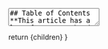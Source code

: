 
<TextArea>
## Table of Contents
**This article has a lot of content ahead. Below is a table of contents for your convenience:**
- [Introduction to Tkinter](#intro)
- [Basic GUI App](#basic-gui-app)
- [Combining Tkinter with OpenCV](#tkinter-and-opencv)
- [Combining Tkinter with MatPlotLib](#tkinter-and-matplotlib)
- [Using Tkinter with the Drones](#tkinter-with-drones)

<br/ >
<br/ >
# Introduction to Tkinter <a id="intro"></a>

Tkinter (pronounced "T-K-inter") is Python's built-in library for creating graphical user interfaces (GUIs). Unlike command-line programs that
only show text, Tkinter lets you create windows with buttons, text boxes, images, and other visual elements that users can click and interact
with. Think of it as the tool that helps you build desktop applications that look and feel like the programs you use every day.

Tkinter comes pre-installed with Python, so you don't need to download anything extra. It's perfect for creating simple desktop applications,
data visualization tools, or even control panels for hardware projects like drones. The name "Tkinter" stands for "Tk interface" - Tk is the
underlying graphics toolkit that Tkinter uses to create windows and widgets.

In this tutorial, we'll start with simple GUI applications and gradually work up to more complex projects that combine Tkinter with computer
vision and drone control. By the end, you'll be able to create professional-looking desktop applications with real functionality.

## Why Use Tkinter?

Tkinter offers several advantages for beginners:
- **Built-in**: No additional installations required
- **Cross-platform**: Works on Windows, Mac, and Linux
- **Simple syntax**: Easy to learn and understand
- **Flexible**: Can create everything from simple forms to complex applications
- **Great for prototyping**: Quick to test ideas and build working demos

<br />
# Basic GUI App <a id="basic-gui-app"></a>

Let's start with the simplest possible Tkinter application - a window with a couple of buttons that actually do something when clicked.

## Your First Window

<PythonScriptRenderer
    code={`import tkinter as tk

# Create the main window
root = tk.Tk()
root.title("My First GUI App")
root.geometry("300x200")  # Width x Height in pixels

# Start the GUI event loop
root.mainloop()`}
    tooltips={tooltipConfig}
    theme="dark"
    showLineNumbers={true}
    copyButton={true}
    className="mb-6"
/>

![image](/images/gui_app.png "Empty GUI window, sized 300x200")

This creates an empty window. The `mainloop()` function keeps the window open and responsive to user interactions. Without it, the window
would appear and immediately close.

## Adding Interactive Buttons

Now let's add some buttons that respond when clicked:

<PythonScriptRenderer
    code={`import tkinter as tk
from tkinter import messagebox

def button_click():
    """Function called when the button is clicked"""
    messagebox.showinfo("Button Clicked", "Hello! You clicked the button!")

def close_app():
    """Function to close the application"""
    root.quit()

# Create the main window
root = tk.Tk()
root.title("Button Example")
root.geometry("300x200")

# Create buttons
hello_button = tk.Button(root, text="Click Me!", command=button_click)
hello_button.pack(pady=20)  # pady adds vertical padding

close_button = tk.Button(root, text="Close App", command=close_app, bg="red", fg="white")
close_button.pack(pady=10)

# Start the GUI
root.mainloop()`}
    tooltips={tooltipConfig}
    theme="dark"
    showLineNumbers={true}
    copyButton={true}
    className="mb-6"
/>

![image](/images/gui_button_example.png "GUI window that has interactive buttons")<br />
![image](/images/gui_button_clicked.png "A separate GUI window that opens when the \"Click me!\" button is clicked")<br />

The key concepts here are:
- **Functions**: We define what happens when buttons are clicked
- **Commands**: The `command` parameter connects buttons to functions
- **Pack**: This arranges widgets in the window
- **Styling**: We can change colors with `bg` (background) and `fg` (foreground/text)

## Adding Text Input

Most applications need to get input from users. Let's create an app that takes text input and displays it:

<PythonScriptRenderer
    code={`import tkinter as tk
from tkinter import messagebox

def process_text():
    """Get text from the input field and display it"""
    user_text = text_entry.get()  # Get text from the entry widget
    
    if user_text.strip():  # Check if text isn't empty
        messagebox.showinfo("Your Input", f"You entered: {user_text}")
        text_entry.delete(0, tk.END)  # Clear the input field
    else:
        messagebox.showwarning("Empty Input", "Please enter some text!")

def clear_text():
    """Clear the input field"""
    text_entry.delete(0, tk.END)

# Create main window
root = tk.Tk()
root.title("Text Input Example")
root.geometry("400x250")

# Create and pack widgets
tk.Label(root, text="Enter your text below:", font=("Arial", 12)).pack(pady=10)

text_entry = tk.Entry(root, width=30, font=("Arial", 11))
text_entry.pack(pady=10)

# Frame to hold buttons side by side
button_frame = tk.Frame(root)
button_frame.pack(pady=20)

process_button = tk.Button(button_frame, text="Process Text", command=process_text, bg="green", fg="white")
process_button.pack(side=tk.LEFT, padx=10)

clear_button = tk.Button(button_frame, text="Clear", command=clear_text, bg="orange", fg="white")
clear_button.pack(side=tk.LEFT, padx=10)

# Focus on the text entry when the app starts
text_entry.focus()

root.mainloop()`}
    tooltips={tooltipConfig}
    theme="dark"
    showLineNumbers={true}
    copyButton={true}
    className="mb-6"
/>

![image](/images/gui_input_example.png "GUI window with interactive buttons and a text input")<br />
![image](/images/gui_input_display.png "GUI window that displays the text the user inputs")<br />

New concepts introduced:
- **Entry widget**: For single-line text input
- **Label widget**: For displaying text
- **Frames**: Containers to group and organize widgets
- **Font styling**: Making text larger and changing fonts
- **Focus**: Making a widget active when the app starts

<br />
# Combining Tkinter with OpenCV <a id="tkinter-and-opencv"></a>

OpenCV is a powerful computer vision library, and combining it with Tkinter creates applications that can process and display images with a
user-friendly interface. This is perfect for image analysis projects or computer vision demonstrations.

## File Selection and Image Display

Let's create an application that lets users select an image file and displays it in the GUI. There is also an option to add a grayscale filter
to the image:

<PythonScriptRenderer
    code={`import tkinter as tk
from tkinter import filedialog, messagebox
from PIL import Image, ImageTk

class ImageViewer:
    def __init__(self, root):
        self.root = root
        self.root.title("Image Viewer with OpenCV")
        self.root.geometry("800x600")
        
        self.current_image = None
        self.original_image = None
        
        self.setup_gui()
    
    def setup_gui(self):
        """Create the GUI elements"""
        # Control frame for buttons
        control_frame = tk.Frame(self.root)
        control_frame.pack(pady=10)
        
        tk.Button(control_frame, text="Select Image", command=self.select_image, 
                 bg="blue", fg="white", font=("Arial", 12)).pack(side=tk.LEFT, padx=5)
        
        tk.Button(control_frame, text="Convert to Grayscale", command=self.convert_grayscale,
                 bg="gray", fg="white", font=("Arial", 12)).pack(side=tk.LEFT, padx=5)
        
        tk.Button(control_frame, text="Reset to Original", command=self.reset_image,
                 bg="green", fg="white", font=("Arial", 12)).pack(side=tk.LEFT, padx=5)
        
        # Image display area
        self.image_label = tk.Label(self.root, text="No image selected", 
                                   bg="lightgray", width=60, height=20)
        self.image_label.pack(pady=20, expand=True, fill=tk.BOTH)
    
    def select_image(self):
        """Open file dialog to select an image"""
        file_path = filedialog.askopenfilename(
            title="Select an Image",
            filetypes=[("Image files", "*.jpg *.jpeg *.png *.bmp *.tiff"), ("All files", "*.*")]
        )
        
        if file_path:
            try:
                # Load image with OpenCV
                self.original_image = cv2.imread(file_path)
                self.current_image = self.original_image.copy()
                
                if self.original_image is not None:
                    self.display_image()
                else:
                    messagebox.showerror("Error", "Could not load the selected image!")
                    
            except Exception as e:
                messagebox.showerror("Error", f"Failed to load image: {str(e)}")
    
    def display_image(self):
        """Display the current image in the GUI"""
        if self.current_image is not None:
            # Resize image to fit in the display area
            display_image = self.resize_for_display(self.current_image)
            
            # Convert from BGR (OpenCV) to RGB (PIL/Tkinter)
            rgb_image = cv2.cvtColor(display_image, cv2.COLOR_BGR2RGB)
            
            # Convert to PIL Image and then to PhotoImage for Tkinter
            pil_image = Image.fromarray(rgb_image)
            photo = ImageTk.PhotoImage(pil_image)
            
            # Update the label
            self.image_label.configure(image=photo, text="")
            self.image_label.image = photo  # Keep a reference to prevent garbage collection
    
    def resize_for_display(self, image, max_width=600, max_height=400):
        """Resize image to fit in the display area while maintaining aspect ratio"""
        height, width = image.shape[:2]
        
        # Calculate scaling factor
        scale = min(max_width/width, max_height/height)
        
        if scale < 1:
            new_width = int(width * scale)
            new_height = int(height * scale)
            return cv2.resize(image, (new_width, new_height))
        
        return image
    
    def convert_grayscale(self):
        """Convert current image to grayscale"""
        if self.current_image is not None:
            gray = cv2.cvtColor(self.current_image, cv2.COLOR_BGR2GRAY)
            # Convert back to 3-channel for consistent display
            self.current_image = cv2.cvtColor(gray, cv2.COLOR_GRAY2BGR)
            self.display_image()
        else:
            messagebox.showwarning("No Image", "Please select an image first!")
    
    def reset_image(self):
        """Reset to the original image"""
        if self.original_image is not None:
            self.current_image = self.original_image.copy()
            self.display_image()
        else:
            messagebox.showwarning("No Image", "No original image to reset to!")

# Create and run the application
if __name__ == "__main__":
    root = tk.Tk()
    app = ImageViewer(root)
    root.mainloop()`}
    tooltips={tooltipConfig}
    theme="dark"
    showLineNumbers={true}
    copyButton={true}
    className="mb-6"
/>

This example demonstrates several important concepts:

- **Class-based GUI**: Using a class to organize our code makes it easier to manage state (like the current image) and creates reusable
components.

- **File dialogs**: The `filedialog.askopenfilename()` function creates a standard file selection window that users are familiar with.

- **Image format conversion**: OpenCV uses BGR color format, but Tkinter expects RGB, so we need to convert between them.

- **Dynamic resizing**: Images are automatically resized to fit in the display area while maintaining their aspect ratio.

## Advanced Image Processing Example

Let's extend our image viewer with more OpenCV features:

<PythonScriptRenderer
    code={`import tkinter as tk
from tkinter import filedialog, messagebox, ttk
from PIL import Image, ImageTk

class AdvancedImageProcessor:
    def __init__(self, root):
        self.root = root
        self.root.title("Advanced Image Processor")
        self.root.geometry("900x700")
        
        self.current_image = None
        self.original_image = None
        
        self.setup_gui()
    
    def setup_gui(self):
        """Create the GUI with multiple processing options"""
        # Main control frame
        control_frame = tk.Frame(self.root)
        control_frame.pack(pady=10)
        
        # File operations
        file_frame = tk.Frame(control_frame)
        file_frame.pack(pady=5)
        
        tk.Button(file_frame, text="Select Image", command=self.select_image,
                 bg="blue", fg="white").pack(side=tk.LEFT, padx=5)
        tk.Button(file_frame, text="Save Image", command=self.save_image,
                 bg="purple", fg="white").pack(side=tk.LEFT, padx=5)
        tk.Button(file_frame, text="Reset", command=self.reset_image,
                 bg="red", fg="white").pack(side=tk.LEFT, padx=5)
        
        # Processing options
        process_frame = tk.Frame(control_frame)
        process_frame.pack(pady=5)
        
        tk.Button(process_frame, text="Blur", command=self.apply_blur,
                 bg="orange").pack(side=tk.LEFT, padx=3)
        tk.Button(process_frame, text="Edge Detection", command=self.detect_edges,
                 bg="green", fg="white").pack(side=tk.LEFT, padx=3)
        tk.Button(process_frame, text="Brighten", command=self.brighten_image,
                 bg="yellow").pack(side=tk.LEFT, padx=3)
        tk.Button(process_frame, text="Find Contours", command=self.find_contours,
                 bg="cyan").pack(side=tk.LEFT, padx=3)
        
        # Image display
        self.image_label = tk.Label(self.root, text="Select an image to begin",
                                   bg="lightgray", width=80, height=25)
        self.image_label.pack(pady=20, expand=True, fill=tk.BOTH)
        
        # Status bar
        self.status_var = tk.StringVar()
        self.status_var.set("Ready")
        status_bar = tk.Label(self.root, textvariable=self.status_var, 
                            relief=tk.SUNKEN, anchor=tk.W)
        status_bar.pack(side=tk.BOTTOM, fill=tk.X)
    
    def select_image(self):
        """Select and load an image file"""
        file_path = filedialog.askopenfilename(
            title="Select an Image",
            filetypes=[("Image files", "*.jpg *.jpeg *.png *.bmp"), ("All files", "*.*")]
        )
        
        if file_path:
            try:
                self.original_image = cv2.imread(file_path)
                if self.original_image is not None:
                    self.current_image = self.original_image.copy()
                    self.display_image()
                    self.status_var.set(f"Loaded: {file_path.split('/')[-1]}")
                else:
                    messagebox.showerror("Error", "Could not load image!")
            except Exception as e:
                messagebox.showerror("Error", f"Failed to load image: {str(e)}")
    
    def save_image(self):
        """Save the current processed image"""
        if self.current_image is not None:
            file_path = filedialog.asksaveasfilename(
                title="Save Image",
                defaultextension=".png",
                filetypes=[("PNG files", "*.png"), ("JPEG files", "*.jpg"), ("All files", "*.*")]
            )
            
            if file_path:
                cv2.imwrite(file_path, self.current_image)
                self.status_var.set(f"Saved: {file_path.split('/')[-1]}")
        else:
            messagebox.showwarning("No Image", "No image to save!")
    
    def display_image(self):
        """Display the current image"""
        if self.current_image is not None:
            # Resize for display
            display_img = self.resize_for_display(self.current_image)
            
            # Handle both color and grayscale images
            if len(display_img.shape) == 3:
                rgb_image = cv2.cvtColor(display_img, cv2.COLOR_BGR2RGB)
            else:
                rgb_image = cv2.cvtColor(display_img, cv2.COLOR_GRAY2RGB)
            
            pil_image = Image.fromarray(rgb_image)
            photo = ImageTk.PhotoImage(pil_image)
            
            self.image_label.configure(image=photo, text="")
            self.image_label.image = photo
    
    def resize_for_display(self, image, max_width=700, max_height=500):
        """Resize image while maintaining aspect ratio"""
        if len(image.shape) == 3:
            height, width = image.shape[:2]
        else:
            height, width = image.shape
        
        scale = min(max_width/width, max_height/height)
        
        if scale < 1:
            new_width = int(width * scale)
            new_height = int(height * scale)
            return cv2.resize(image, (new_width, new_height))
        
        return image
    
    def apply_blur(self):
        """Apply Gaussian blur to the image"""
        if self.current_image is not None:
            self.current_image = cv2.GaussianBlur(self.current_image, (15, 15), 0)
            self.display_image()
            self.status_var.set("Applied blur effect")
        else:
            messagebox.showwarning("No Image", "Please select an image first!")
    
    def detect_edges(self):
        """Apply edge detection using Canny algorithm"""
        if self.current_image is not None:
            gray = cv2.cvtColor(self.current_image, cv2.COLOR_BGR2GRAY)
            edges = cv2.Canny(gray, 100, 200)
            self.current_image = edges  # Store as grayscale
            self.display_image()
            self.status_var.set("Applied edge detection")
        else:
            messagebox.showwarning("No Image", "Please select an image first!")
    
    def brighten_image(self):
        """Increase image brightness"""
        if self.current_image is not None:
            # Add 30 to all pixel values, but cap at 255
            self.current_image = cv2.add(self.current_image, np.ones(self.current_image.shape, dtype=np.uint8) * 30)
            self.display_image()
            self.status_var.set("Brightened image")
        else:
            messagebox.showwarning("No Image", "Please select an image first!")
    
    def find_contours(self):
        """Find and draw contours on the image"""
        if self.current_image is not None:
            # Convert to grayscale for contour detection
            gray = cv2.cvtColor(self.current_image, cv2.COLOR_BGR2GRAY)
            
            # Apply threshold to get binary image
            _, thresh = cv2.threshold(gray, 127, 255, cv2.THRESH_BINARY)
            
            # Find contours
            contours, _ = cv2.findContours(thresh, cv2.RETR_EXTERNAL, cv2.CHAIN_APPROX_SIMPLE)
            
            # Draw contours on a copy of the original
            contour_image = self.current_image.copy()
            cv2.drawContours(contour_image, contours, -1, (0, 255, 0), 2)
            
            self.current_image = contour_image
            self.display_image()
            self.status_var.set(f"Found {len(contours)} contours")
        else:
            messagebox.showwarning("No Image", "Please select an image first!")
    
    def reset_image(self):
        """Reset to original image"""
        if self.original_image is not None:
            self.current_image = self.original_image.copy()
            self.display_image()
            self.status_var.set("Reset to original image")
        else:
            messagebox.showwarning("No Image", "No original image to reset to!")

# Run the application
if __name__ == "__main__":
    root = tk.Tk()
    app = AdvancedImageProcessor(root)
    root.mainloop()`}
    tooltips={tooltipConfig}
    theme="dark"
    showLineNumbers={true}
    copyButton={true}
    className="mb-6"
/>

This advanced example introduces:
- **Multiple image processing techniques**: Blur, edge detection, brightness adjustment, and contour finding

- **Save functionality**: Users can save their processed images

- **Status bar**: Provides feedback about current operations

- **Better error handling**: More robust handling of different image types and edge cases

<br />
# Combining Tkinter with MatPlotLib <a id="tkinter-and-matplotlib"></a>

Matplotlib is Python's main plotting library, and embedding plots in Tkinter applications creates powerful data visualization tools. Instead of showing plots in separate windows, we can integrate them directly into our GUI.

## Basic Chart Integration

Let's start with a simple example that creates different types of charts:

<PythonScriptRenderer
    code={`import tkinter as tk
from tkinter import ttk, filedialog, messagebox
from matplotlib.backends.backend_tkagg import FigureCanvasTkAgg

class DataVisualizer:
    def __init__(self, root):
        self.root = root
        self.root.title("Data Visualization Tool")
        self.root.geometry("1000x700")
        
        self.data = None
        self.figure = None
        self.canvas = None
        
        self.setup_gui()
        self.create_sample_data()
    
    def setup_gui(self):
        """Create the main GUI layout"""
        # Control panel on the left
        control_frame = tk.Frame(self.root, width=200, bg="lightgray")
        control_frame.pack(side=tk.LEFT, fill=tk.Y, padx=10, pady=10)
        control_frame.pack_propagate(False)
        
        tk.Label(control_frame, text="Data Visualization", font=("Arial", 14, "bold"), 
                bg="lightgray").pack(pady=10)
        
        # Data source buttons
        tk.Button(control_frame, text="Load CSV File", command=self.load_csv_file,
                 bg="blue", fg="white", width=18).pack(pady=5)
        tk.Button(control_frame, text="Use Sample Data", command=self.create_sample_data,
                 bg="green", fg="white", width=18).pack(pady=5)
        
        tk.Label(control_frame, text="Chart Types:", font=("Arial", 12, "bold"),
                bg="lightgray").pack(pady=(20, 5))
        
        # Chart type buttons
        tk.Button(control_frame, text="Bar Chart", command=self.create_bar_chart,
                 width=18).pack(pady=2)
        tk.Button(control_frame, text="Line Chart", command=self.create_line_chart,
                 width=18).pack(pady=2)
        tk.Button(control_frame, text="Pie Chart", command=self.create_pie_chart,
                 width=18).pack(pady=2)
        tk.Button(control_frame, text="Scatter Plot", command=self.create_scatter_plot,
                 width=18).pack(pady=2)
        tk.Button(control_frame, text="Histogram", command=self.create_histogram,
                 width=18).pack(pady=2)
        
        # Chart area on the right
        self.chart_frame = tk.Frame(self.root)
        self.chart_frame.pack(side=tk.RIGHT, fill=tk.BOTH, expand=True, padx=10, pady=10)
        
        # Initialize with empty chart area
        self.init_chart_area()
    
    def init_chart_area(self):
        """Initialize the matplotlib figure and canvas"""
        self.figure, self.ax = plt.subplots(figsize=(8, 6))
        self.canvas = FigureCanvasTkAgg(self.figure, self.chart_frame)
        self.canvas.get_tk_widget().pack(fill=tk.BOTH, expand=True)
        
        # Initial empty plot
        self.ax.text(0.5, 0.5, 'Select a chart type to begin', 
                    horizontalalignment='center', verticalalignment='center',
                    transform=self.ax.transAxes, fontsize=16)
        self.ax.set_xticks([])
        self.ax.set_yticks([])
        self.canvas.draw()
    
    def create_sample_data(self):
        """Create sample data for demonstration"""
        self.data = {
            'categories': ['Category A', 'Category B', 'Category C', 'Category D', 'Category E'],
            'values': [23, 45, 56, 78, 32],
            'x_data': np.linspace(0, 10, 50),
            'y_data': np.sin(np.linspace(0, 10, 50)) * 50 + np.random.normal(0, 5, 50),
            'random_data': np.random.normal(100, 15, 1000)
        }
        messagebox.showinfo("Data Loaded", "Sample data has been created successfully!")
    
    def load_csv_file(self):
        """Load data from a CSV file"""
        file_path = filedialog.askopenfilename(
            title="Select CSV File",
            filetypes=[("CSV files", "*.csv"), ("All files", "*.*")]
        )
        
        if file_path:
            try:
                with open(file_path, 'r') as file:
                    csv_reader = csv.reader(file)
                    rows = list(csv_reader)
                    
                    if len(rows) < 2:
                        messagebox.showerror("Error", "CSV file must have at least 2 rows (header + data)")
                        return
                    
                    headers = rows[0]
                    data_rows = rows[1:]
                    
                    # Try to convert numeric columns
                    self.data = {}
                    for i, header in enumerate(headers):
                        column_data = [row[i] for row in data_rows if i < len(row)]
                        
                        # Try to convert to numbers
                        try:
                            numeric_data = [float(val) for val in column_data if val.strip()]
                            self.data[header] = numeric_data
                        except ValueError:
                            # Keep as text if conversion fails
                            self.data[header] = column_data
                    
                    messagebox.showinfo("Success", f"Loaded data from {file_path.split('/')[-1]}")
                    
            except Exception as e:
                messagebox.showerror("Error", f"Failed to load CSV: {str(e)}")
    
    def clear_plot(self):
        """Clear the current plot"""
        self.ax.clear()
    
    def create_bar_chart(self):
        """Create a bar chart from the data"""
        if not self.data:
            messagebox.showwarning("No Data", "Please load data first!")
            return
        
        self.clear_plot()
        
        if 'categories' in self.data and 'values' in self.data:
            bars = self.ax.bar(self.data['categories'], self.data['values'], 
                              color=['#FF6B6B', '#4ECDC4', '#45B7D1', '#96CEB4', '#FFEAA7'])
            self.ax.set_title('Bar Chart', fontsize=16, fontweight='bold')
            self.ax.set_ylabel('Values')
            
            # Add value labels on bars
            for bar in bars:
                height = bar.get_height()
                self.ax.text(bar.get_x() + bar.get_width()/2., height,
                           f'{height}', ha='center', va='bottom')
        else:
            # Use first two numeric columns found
            numeric_cols = [(k, v) for k, v in self.data.items() if isinstance(v[0], (int, float))]
            if len(numeric_cols) >= 1:
                values = numeric_cols[0][1][:10]  # Limit to 10 items
                labels = [f'Item {i+1}' for i in range(len(values))]
                self.ax.bar(labels, values, color='skyblue')
                self.ax.set_title(f'Bar Chart - {numeric_cols[0][0]}', fontsize=16, fontweight='bold')
            else:
                self.ax.text(0.5, 0.5, 'No suitable data for bar chart', 
                           ha='center', va='center', transform=self.ax.transAxes)
        
        plt.setp(self.ax.get_xticklabels(), rotation=45, ha='right')
        self.figure.tight_layout()
        self.canvas.draw()
    
    def create_line_chart(self):
        """Create a line chart"""
        if not self.data:
            messagebox.showwarning("No Data", "Please load data first!")
            return
        
        self.clear_plot()
        
        if 'x_data' in self.data and 'y_data' in self.data:
            self.ax.plot(self.data['x_data'], self.data['y_data'], 
                        marker='o', linestyle='-', color='#FF6B6B', linewidth=2, markersize=4)
            self.ax.set_title('Line Chart - Sample Data', fontsize=16, fontweight='bold')
            self.ax.set_xlabel('X Values')
            self.ax.set_ylabel('Y Values')
            self.ax.grid(True, alpha=0.3)
        else:
            # Use first numeric column
            numeric_cols = [(k, v) for k, v in self.data.items() if isinstance(v[0], (int, float))]
            if numeric_cols:
                values = numeric_cols[0][1][:50]  # Limit to 50 points
                x_vals = list(range(len(values)))
                self.ax.plot(x_vals, values, marker='o', linestyle='-', linewidth=2)
                self.ax.set_title(f'Line Chart - {numeric_cols[0][0]}', fontsize=16, fontweight='bold')
                self.ax.grid(True, alpha=0.3)
        
        self.figure.tight_layout()
        self.canvas.draw()
    
    def create_pie_chart(self):
        """Create a pie chart"""
        if not self.data:
            messagebox.showwarning("No Data", "Please load data first!")
            return
        
        self.clear_plot()
        
        if 'categories' in self.data and 'values' in self.data:
            colors = ['#FF6B6B', '#4ECDC4', '#45B7D1', '#96CEB4', '#FFEAA7']
            wedges, texts, autotexts = self.ax.pie(self.data['values'], labels=self.data['categories'], 
                                                  autopct='%1.1f%%', colors=colors, startangle=90)
            self.ax.set_title('Pie Chart', fontsize=16, fontweight='bold')
        else:
            # Use first numeric column
            numeric_cols = [(k, v) for k, v in self.data.items() if isinstance(v[0], (int, float))]
            if numeric_cols:
                values = numeric_cols[0][1][:8]  # Limit to 8 slices
                labels = [f'Item {i+1}' for i in range(len(values))]
                self.ax.pie(values, labels=labels, autopct='%1.1f%%', startangle=90)
                self.ax.set_title(f'Pie Chart - {numeric_cols[0][0]}', fontsize=16, fontweight='bold')
        
        self.figure.tight_layout()
        self.canvas.draw()
    
    def create_scatter_plot(self):
        """Create a scatter plot"""
        if not self.data:
            messagebox.showwarning("No Data", "Please load data first!")
            return
        
        self.clear_plot()
        
        if 'x_data' in self.data and 'y_data' in self.data:
            self.ax.scatter(self.data['x_data'], self.data['y_data'], 
                           c='#FF6B6B', alpha=0.6, s=50)
            self.ax.set_title('Scatter Plot', fontsize=16, fontweight='bold')
            self.ax.set_xlabel('X Values')
            self.ax.set_ylabel('Y Values')
            self.ax.grid(True, alpha=0.3)
        else:
            # Use first two numeric columns
            numeric_cols = [(k, v) for k, v in self.data.items() if isinstance(v[0], (int, float))]
            if len(numeric_cols) >= 2:
                x_vals = numeric_cols[0][1][:100]
                y_vals = numeric_cols[1][1][:100]
                self.ax.scatter(x_vals, y_vals, alpha=0.6, s=50)
                self.ax.set_title(f'Scatter: {numeric_cols[0][0]} vs {numeric_cols[1][0]}', 
                                fontsize=16, fontweight='bold')
                self.ax.set_xlabel(numeric_cols[0][0])
                self.ax.set_ylabel(numeric_cols[1][0])
                self.ax.grid(True, alpha=0.3)
            else:
                self.ax.text(0.5, 0.5, 'Need at least 2 numeric columns', 
                           ha='center', va='center', transform=self.ax.transAxes)
        
        self.figure.tight_layout()
        self.canvas.draw()
    
    def create_histogram(self):
        """Create a histogram"""
        if not self.data:
            messagebox.showwarning("No Data", "Please load data first!")
            return
        
        self.clear_plot()
        
        if 'random_data' in self.data:
            self.ax.hist(self.data['random_data'], bins=30, color='#4ECDC4', alpha=0.7, edgecolor='black')
            self.ax.set_title('Histogram - Random Data Distribution', fontsize=16, fontweight='bold')
            self.ax.set_xlabel('Value')
            self.ax.set_ylabel('Frequency')
            self.ax.grid(True, alpha=0.3)
        else:
            # Use first numeric column
            numeric_cols = [(k, v) for k, v in self.data.items() if isinstance(v[0], (int, float))]
            if numeric_cols:
                values = numeric_cols[0][1]
                self.ax.hist(values, bins=min(20, len(values)//5), alpha=0.7, edgecolor='black')
                self.ax.set_title(f'Histogram - {numeric_cols[0][0]}', fontsize=16, fontweight='bold')
                self.ax.set_xlabel(numeric_cols[0][0])
                self.ax.set_ylabel('Frequency')
                self.ax.grid(True, alpha=0.3)
        
        self.figure.tight_layout()
        self.canvas.draw()

# Run the application
if __name__ == "__main__":
    root = tk.Tk()
    app = DataVisualizer(root)
    root.mainloop()`}
    tooltips={tooltipConfig}
    theme="dark"
    showLineNumbers={true}
    copyButton={true}
    className="mb-6"
/>

This comprehensive data visualization tool demonstrates:

- **Canvas Integration**: The `FigureCanvasTkAgg` class embeds MatPlotLib plots directly in Tkinter windows, creating seamless integration
between data visualization and GUI controls.

- **Dynamic Chart Creation**: Users can switch between different chart types with the same data, showing how the same information can be
presented in multiple ways.

- **File I/O Integration**: The CSV loading functionality shows how to combine file dialogs with data processing, a common pattern in data
analysis applications.

- **Flexible Data Handling**: The application can work with both predefined sample data and user-loaded CSV files, automatically detecting
numeric columns and adapting chart creation accordingly.

## Interactive Data Analysis Tool

Let's create a more advanced example that allows real-time data manipulation:

<PythonScriptRenderer
    code={`import tkinter as tk
from tkinter import ttk, filedialog, messagebox
from matplotlib.backends.backend_tkagg import FigureCanvasTkAgg

class InteractiveAnalyzer:
    def __init__(self, root):
        self.root = root
        self.root.title("Interactive Data Analyzer")
        self.root.geometry("1200x800")
        
        self.setup_gui()
        self.generate_sample_data()
    
    def setup_gui(self):
        """Create the interactive GUI"""
        # Left panel for controls
        left_panel = tk.Frame(self.root, width=300, bg="lightblue")
        left_panel.pack(side=tk.LEFT, fill=tk.Y, padx=5, pady=5)
        left_panel.pack_propagate(False)
        
        tk.Label(left_panel, text="Interactive Data Analyzer", 
                font=("Arial", 14, "bold"), bg="lightblue").pack(pady=10)
        
        # Data generation controls
        tk.Label(left_panel, text="Data Generation:", font=("Arial", 12, "bold"),
                bg="lightblue").pack(pady=(10, 5))
        
        # Number of points slider
        tk.Label(left_panel, text="Number of Points:", bg="lightblue").pack()
        self.points_var = tk.IntVar(value=100)
        self.points_scale = tk.Scale(left_panel, from_=50, to=500, orient=tk.HORIZONTAL,
                                   variable=self.points_var, command=self.update_data)
        self.points_scale.pack(pady=5)
        
        # Noise level slider
        tk.Label(left_panel, text="Noise Level:", bg="lightblue").pack()
        self.noise_var = tk.DoubleVar(value=0.5)
        self.noise_scale = tk.Scale(left_panel, from_=0.1, to=2.0, resolution=0.1,
                                  orient=tk.HORIZONTAL, variable=self.noise_var,
                                  command=self.update_data)
        self.noise_scale.pack(pady=5)
        
        # Function type selection
        tk.Label(left_panel, text="Function Type:", bg="lightblue").pack(pady=(10, 5))
        self.function_var = tk.StringVar(value="sine")
        functions = [("Sine Wave", "sine"), ("Cosine Wave", "cosine"), 
                    ("Linear", "linear"), ("Quadratic", "quadratic")]
        
        for text, value in functions:
            tk.Radiobutton(left_panel, text=text, variable=self.function_var,
                          value=value, bg="lightblue", command=self.update_data).pack(anchor=tk.W)
        
        # Analysis controls
        tk.Label(left_panel, text="Analysis Tools:", font=("Arial", 12, "bold"),
                bg="lightblue").pack(pady=(20, 5))
        
        tk.Button(left_panel, text="Show Statistics", command=self.show_statistics,
                 bg="green", fg="white", width=20).pack(pady=3)
        tk.Button(left_panel, text="Fit Trend Line", command=self.fit_trend_line,
                 bg="orange", fg="white", width=20).pack(pady=3)
        tk.Button(left_panel, text="Show Moving Average", command=self.show_moving_average,
                 bg="purple", fg="white", width=20).pack(pady=3)
        tk.Button(left_panel, text="Reset View", command=self.reset_view,
                 bg="red", fg="white", width=20).pack(pady=3)
        
        # Statistics display
        self.stats_frame = tk.Frame(left_panel, bg="white", relief=tk.SUNKEN, bd=1)
        self.stats_frame.pack(fill=tk.X, padx=5, pady=10)
        
        self.stats_text = tk.Text(self.stats_frame, height=8, width=30, font=("Courier", 9))
        self.stats_text.pack(padx=5, pady=5)
        
        # Right panel for plot
        self.plot_frame = tk.Frame(self.root)
        self.plot_frame.pack(side=tk.RIGHT, fill=tk.BOTH, expand=True, padx=5, pady=5)
        
        # Create matplotlib figure
        self.figure, self.ax = plt.subplots(figsize=(10, 8))
        self.canvas = FigureCanvasTkAgg(self.figure, self.plot_frame)
        self.canvas.get_tk_widget().pack(fill=tk.BOTH, expand=True)
        
        # Add toolbar for zoom/pan
        from matplotlib.backends.backend_tkagg import NavigationToolbar2Tk
        self.toolbar = NavigationToolbar2Tk(self.canvas, self.plot_frame)
        self.toolbar.update()
    
    def generate_sample_data(self):
        """Generate sample data based on current settings"""
        n_points = self.points_var.get()
        noise_level = self.noise_var.get()
        func_type = self.function_var.get()
        
        self.x_data = np.linspace(0, 4*np.pi, n_points)
        
        if func_type == "sine":
            self.y_data = np.sin(self.x_data) + np.random.normal(0, noise_level, n_points)
        elif func_type == "cosine":
            self.y_data = np.cos(self.x_data) + np.random.normal(0, noise_level, n_points)
        elif func_type == "linear":
            self.y_data = 0.5 * self.x_data + np.random.normal(0, noise_level, n_points)
        elif func_type == "quadratic":
            self.y_data = 0.1 * self.x_data**2 + np.random.normal(0, noise_level, n_points)
        
        self.plot_basic_data()
    
    def update_data(self, event=None):
        """Update data when sliders change"""
        self.generate_sample_data()
    
    def plot_basic_data(self):
        """Plot the basic data points"""
        self.ax.clear()
        self.ax.scatter(self.x_data, self.y_data, alpha=0.6, c='blue', s=20)
        self.ax.set_title(f'{self.function_var.get().title()} Function with Noise', 
                         fontsize=14, fontweight='bold')
        self.ax.set_xlabel('X Values')
        self.ax.set_ylabel('Y Values')
        self.ax.grid(True, alpha=0.3)
        self.canvas.draw()
    
    def show_statistics(self):
        """Calculate and display statistics"""
        mean_x = np.mean(self.x_data)
        mean_y = np.mean(self.y_data)
        std_x = np.std(self.x_data)
        std_y = np.std(self.y_data)
        correlation = np.corrcoef(self.x_data, self.y_data)[0, 1]
        
        stats_text = f"""Data Statistics:
        
Points: {len(self.x_data)}
        
X Statistics:
Mean: {mean_x:.3f}
Std Dev: {std_x:.3f}
Min: {np.min(self.x_data):.3f}
Max: {np.max(self.x_data):.3f}

Y Statistics:
Mean: {mean_y:.3f}
Std Dev: {std_y:.3f}
Min: {np.min(self.y_data):.3f}
Max: {np.max(self.y_data):.3f}

Correlation: {correlation:.3f}
"""
        
        self.stats_text.delete(1.0, tk.END)
        self.stats_text.insert(1.0, stats_text)
    
    def fit_trend_line(self):
        """Fit and display a trend line"""
        # Fit a polynomial (degree 1 for linear trend)
        coefficients = np.polyfit(self.x_data, self.y_data, 1)
        trend_line = np.polyval(coefficients, self.x_data)
        
        self.plot_basic_data()
        self.ax.plot(self.x_data, trend_line, 'r-', linewidth=2, label=f'Trend: y = {coefficients[0]:.3f}x + {coefficients[1]:.3f}')
        self.ax.legend()
        self.canvas.draw()
    
    def show_moving_average(self):
        """Calculate and display moving average"""
        window_size = max(5, len(self.x_data) // 20)  # Adaptive window size
        
        # Calculate moving average
        moving_avg = np.convolve(self.y_data, np.ones(window_size)/window_size, mode='valid')
        moving_avg_x = self.x_data[window_size-1:]
        
        self.plot_basic_data()
        self.ax.plot(moving_avg_x, moving_avg, 'g-', linewidth=2, 
                    label=f'Moving Average (window={window_size})')
        self.ax.legend()
        self.canvas.draw()
    
    def reset_view(self):
        """Reset to basic data view"""
        self.plot_basic_data()

# Run the application
if __name__ == "__main__":
    root = tk.Tk()
    app = InteractiveAnalyzer(root)
    root.mainloop()`}
    tooltips={tooltipConfig}
    theme="dark"
    showLineNumbers={true}
    copyButton={true}
    className="mb-6"
/>

This interactive analyzer demonstrates:

- **Real-time Updates**: Sliders and radio buttons update the plot immediately as users interact with them, showing the power of combining
GUI controls with data visualization.

- **Statistical Analysis**: The application calculates and displays relevant statistics, teaching users about data analysis concepts like
correlation and standard deviation.

- **Multiple Analysis Tools**: Users can apply different analysis techniques (trend lines, moving averages) to the same data, helping them
understand how different approaches reveal different aspects of data patterns.

<br />
# Using Tkinter with the Drones <a id="tkinter-with-drones"></a>

Combining Tkinter with drone control creates powerful applications for aerial robotics. We can build control panels that provide both manual drone control and real-time camera feedback, making drone operation more intuitive and safer.

## Basic Drone Control Panel

Let's start with a simple control panel that provides basic drone movements and camera display:

<PythonScriptRenderer
    code={`import tkinter as tk
from tkinter import messagebox
from PIL import Image, ImageTk

# Note: You'll need to install droneblocks for this to work
# pip install droneblocks

try:
    from droneblocks.DroneBlocksTello import DroneBlocksTello
    DRONE_AVAILABLE = True
except ImportError:
    DRONE_AVAILABLE = False
    print("DroneBlocks not available - running in simulation mode")

class DroneControlPanel:
    def __init__(self, root):
        self.root = root
        self.root.title("Drone Control Panel")
        self.root.geometry("1000x700")
        self.root.protocol("WM_DELETE_WINDOW", self.on_closing)
        
        self.drone = None
        self.camera_running = False
        self.camera_thread = None
        self.current_frame = None
        
        self.setup_gui()
        
        if DRONE_AVAILABLE:
            self.connect_drone()
    
    def setup_gui(self):
        """Create the drone control interface"""
        # Main container
        main_frame = tk.Frame(self.root)
        main_frame.pack(fill=tk.BOTH, expand=True, padx=10, pady=10)
        
        # Left panel for controls
        control_frame = tk.Frame(main_frame, width=300, bg="lightgray")
        control_frame.pack(side=tk.LEFT, fill=tk.Y, padx=(0, 10))
        control_frame.pack_propagate(False)
        
        # Connection status
        self.status_var = tk.StringVar()
        self.status_var.set("Disconnected" if not DRONE_AVAILABLE else "Connecting...")
        status_label = tk.Label(control_frame, textvariable=self.status_var, 
                               font=("Arial", 12, "bold"), bg="lightgray")
        status_label.pack(pady=10)
        
        # Battery display
        self.battery_var = tk.StringVar()
        self.battery_var.set("Battery: --")
        battery_label = tk.Label(control_frame, textvariable=self.battery_var,
                                font=("Arial", 11), bg="lightgray")
        battery_label.pack(pady=5)
        
        # Flight controls
        tk.Label(control_frame, text="Flight Controls", font=("Arial", 14, "bold"),
                bg="lightgray").pack(pady=(20, 10))
        
        # Takeoff/Land buttons
        flight_frame = tk.Frame(control_frame, bg="lightgray")
        flight_frame.pack(pady=10)
        
        self.takeoff_btn = tk.Button(flight_frame, text="TAKEOFF", command=self.takeoff,
                                    bg="green", fg="white", font=("Arial", 12, "bold"),
                                    width=10, height=2)
        self.takeoff_btn.pack(side=tk.LEFT, padx=5)
        
        self.land_btn = tk.Button(flight_frame, text="LAND", command=self.land,
                                 bg="red", fg="white", font=("Arial", 12, "bold"),
                                 width=10, height=2)
        self.land_btn.pack(side=tk.LEFT, padx=5)
        
        # Movement controls
        tk.Label(control_frame, text="Movement Controls", font=("Arial", 12, "bold"),
                bg="lightgray").pack(pady=(20, 10))
        
        # Create movement button grid
        move_frame = tk.Frame(control_frame, bg="lightgray")
        move_frame.pack(pady=10)
        
        # Forward/Back/Left/Right buttons in cross pattern
        tk.Button(move_frame, text="↑\nFORWARD", command=lambda: self.move_drone("forward"),
                 width=8, height=2).grid(row=0, column=1, padx=2, pady=2)
        
        tk.Button(move_frame, text="←\nLEFT", command=lambda: self.move_drone("left"),
                 width=8, height=2).grid(row=1, column=0, padx=2, pady=2)
        
        tk.Button(move_frame, text="→\nRIGHT", command=lambda: self.move_drone("right"),
                 width=8, height=2).grid(row=1, column=2, padx=2, pady=2)
        
        tk.Button(move_frame, text="↓\nBACK", command=lambda: self.move_drone("back"),
                 width=8, height=2).grid(row=2, column=1, padx=2, pady=2)
        
        # Up/Down controls
        vertical_frame = tk.Frame(control_frame, bg="lightgray")
        vertical_frame.pack(pady=10)
        
        tk.Button(vertical_frame, text="↑ UP", command=lambda: self.move_drone("up"),
                 bg="lightblue", width=8, height=2).pack(side=tk.LEFT, padx=5)
        tk.Button(vertical_frame, text="↓ DOWN", command=lambda: self.move_drone("down"),
                 bg="lightcoral", width=8, height=2).pack(side=tk.LEFT, padx=5)
        
        # Rotation controls
        rotation_frame = tk.Frame(control_frame, bg="lightgray")
        rotation_frame.pack(pady=10)
        
        tk.Button(rotation_frame, text="↺ CCW", command=lambda: self.move_drone("ccw"),
                 bg="yellow", width=8, height=2).pack(side=tk.LEFT, padx=5)
        tk.Button(rotation_frame, text="↻ CW", command=lambda: self.move_drone("cw"),
                 bg="orange", width=8, height=2).pack(side=tk.LEFT, padx=5)
        
        # Camera controls
        tk.Label(control_frame, text="Camera Controls", font=("Arial", 12, "bold"),
                bg="lightgray").pack(pady=(20, 10))
        
        self.camera_btn = tk.Button(control_frame, text="Start Camera", 
                                   command=self.toggle_camera, bg="blue", fg="white",
                                   width=20, height=2)
        self.camera_btn.pack(pady=10)
        
        # Emergency stop
        tk.Button(control_frame, text="EMERGENCY STOP", command=self.emergency_stop,
                 bg="darkred", fg="white", font=("Arial", 12, "bold"),
                 width=20, height=2).pack(pady=20)
        
        # Right panel for camera feed
        self.camera_frame = tk.Frame(main_frame, bg="black")
        self.camera_frame.pack(side=tk.RIGHT, fill=tk.BOTH, expand=True)
        
        self.camera_label = tk.Label(self.camera_frame, text="Camera Feed\n(Start camera to view)",
                                    bg="black", fg="white", font=("Arial", 16))
        self.camera_label.pack(expand=True)
    
    def connect_drone(self):
        """Connect to the drone"""
        if not DRONE_AVAILABLE:
            self.status_var.set("Drone library not available")
            return
        
        try:
            self.drone = DroneBlocksTello()
            self.drone.connect(True)
            
            # Get battery level
            battery = self.drone.get_battery()
            self.battery_var.set(f"Battery: {battery}%")
            self.status_var.set("Connected")
            
            # Update battery every 30 seconds
            self.root.after(30000, self.update_battery)
            
        except Exception as e:
            self.status_var.set("Connection Failed")
            messagebox.showerror("Connection Error", f"Failed to connect to drone: {str(e)}")
    
    def update_battery(self):
        """Update battery level periodically"""
        if self.drone and DRONE_AVAILABLE:
            try:
                battery = self.drone.get_battery()
                self.battery_var.set(f"Battery: {battery}%")
                
                # Schedule next update
                self.root.after(30000, self.update_battery)
            except:
                self.battery_var.set("Battery: Error")
    
    def takeoff(self):
        """Make the drone take off"""
        if self.drone and DRONE_AVAILABLE:
            try:
                self.drone.takeoff()
                messagebox.showinfo("Takeoff", "Drone taking off!")
            except Exception as e:
                messagebox.showerror("Takeoff Error", f"Failed to takeoff: {str(e)}")
        else:
            messagebox.showinfo("Simulation", "Takeoff command sent (simulation mode)")
    
    def land(self):
        """Make the drone land"""
        if self.drone and DRONE_AVAILABLE:
            try:
                self.drone.land()
                messagebox.showinfo("Landing", "Drone landing!")
            except Exception as e:
                messagebox.showerror("Landing Error", f"Failed to land: {str(e)}")
        else:
            messagebox.showinfo("Simulation", "Land command sent (simulation mode)")
    
    def move_drone(self, direction):
        """Move the drone in the specified direction"""
        if self.drone and DRONE_AVAILABLE:
            try:
                distance = 30  # Move 30cm each time
                
                if direction == "forward":
                    self.drone.move_forward(distance)
                elif direction == "back":
                    self.drone.move_back(distance)
                elif direction == "left":
                    self.drone.move_left(distance)
                elif direction == "right":
                    self.drone.move_right(distance)
                elif direction == "up":
                    self.drone.move_up(distance)
                elif direction == "down":
                    self.drone.move_down(distance)
                elif direction == "cw":
                    self.drone.rotate_clockwise(45)  # 45 degree rotation
                elif direction == "ccw":
                    self.drone.rotate_counter_clockwise(45)
                    
            except Exception as e:
                messagebox.showerror("Movement Error", f"Failed to move {direction}: {str(e)}")
        else:
            print(f"Simulation: Moving {direction}")
    
    def toggle_camera(self):
        """Start or stop the camera feed"""
        if not self.camera_running:
            self.start_camera()
        else:
            self.stop_camera()
    
    def start_camera(self):
        """Start the camera feed"""
        if self.drone and DRONE_AVAILABLE:
            try:
                self.drone.streamon()
                self.camera_running = True
                self.camera_btn.config(text="Stop Camera", bg="red")
                
                # Start camera thread
                self.camera_thread = threading.Thread(target=self.camera_loop, daemon=True)
                self.camera_thread.start()
                
            except Exception as e:
                messagebox.showerror("Camera Error", f"Failed to start camera: {str(e)}")
        else:
            # Simulation mode - show placeholder
            self.camera_running = True
            self.camera_btn.config(text="Stop Camera", bg="red")
            self.camera_label.config(text="Camera Active\n(Simulation Mode)")
    
    def camera_loop(self):
        """Main camera loop running in separate thread"""
        while self.camera_running and self.drone and DRONE_AVAILABLE:
            try:
                # Get frame from drone
                frame = self.drone.get_frame_read().frame
                
                if frame is not None:
                    # Resize frame for display
                    frame = cv2.resize(frame, (640, 480))
                    
                    # Convert BGR to RGB
                    frame_rgb = cv2.cvtColor(frame, cv2.COLOR_BGR2RGB)
                    
                    # Convert to PIL Image
                    pil_image = Image.fromarray(frame_rgb)
                    photo = ImageTk.PhotoImage(pil_image)
                    
                    # Update GUI in main thread
                    self.root.after(0, self.update_camera_display, photo)
                    
                time.sleep(0.03)  # ~30 FPS
                
            except Exception as e:
                print(f"Camera error: {e}")
                break
    
    def update_camera_display(self, photo):
        """Update the camera display (called from main thread)"""
        if self.camera_running:
            self.camera_label.config(image=photo, text="")
            self.camera_label.image = photo  # Keep reference
    
    def stop_camera(self):
        """Stop the camera feed"""
        self.camera_running = False
        self.camera_btn.config(text="Start Camera", bg="blue")
        
        if self.drone and DRONE_AVAILABLE:
            try:
                self.drone.streamoff()
            except:
                pass
        
        # Reset camera display
        self.camera_label.config(image="", text="Camera Feed\n(Start camera to view)")
        self.camera_label.image = None
    
    def emergency_stop(self):
        """Emergency stop - land immediately"""
        if self.drone and DRONE_AVAILABLE:
            try:
                self.drone.emergency()
                messagebox.showwarning("Emergency Stop", "Emergency stop activated!")
            except Exception as e:
                messagebox.showerror("Emergency Error", f"Emergency stop failed: {str(e)}")
        else:
            messagebox.showwarning("Simulation", "Emergency stop activated (simulation mode)")
    
    def on_closing(self):
        """Handle window closing"""
        if self.camera_running:
            self.stop_camera()
        
        if self.drone and DRONE_AVAILABLE:
            try:
                self.drone.land()  # Safety landing
                time.sleep(1)
            except:
                pass
        
        self.root.destroy()

# Run the application
if __name__ == "__main__":
    root = tk.Tk()
    app = DroneControlPanel(root)
    root.mainloop()`}
    tooltips={tooltipConfig}
    theme="dark"
    showLineNumbers={true}
    copyButton={true}
    className="mb-6"
/>

This drone control panel provides:

- **Safety Features**: Emergency stop button and automatic landing when the application closes, ensuring safe drone operation.

- **Real-time Camera**: Live video feed from the drone's camera, displayed directly in the GUI using threading to prevent interface freezing.

- **Intuitive Controls**: Button layout that matches natural movement directions, making it easy for users to control the drone.

- **Status Monitoring**: Battery level and connection status display, helping users monitor drone health.

## Advanced Drone Control with Computer Vision

Let's create a more advanced application that combines drone control with computer vision analysis:

<PythonScriptRenderer
    code={`import tkinter as tk
from tkinter import messagebox, filedialog, ttk
from PIL import Image, ImageTk

# Drone library (install with pip install droneblocks)
try:
    from droneblocks.DroneBlocksTello import DroneBlocksTello
    DRONE_AVAILABLE = True
except ImportError:
    DRONE_AVAILABLE = False

class AdvancedDroneInterface:
    def __init__(self, root):
        self.root = root
        self.root.title("Advanced Drone Control with Computer Vision")
        self.root.geometry("1400x900")
        self.root.protocol("WM_DELETE_WINDOW", self.on_closing)
        
        self.drone = None
        self.camera_running = False
        self.camera_thread = None
        self.current_frame = None
        self.processed_frame = None
        
        # Computer vision settings
        self.cv_enabled = tk.BooleanVar()
        self.cv_mode = tk.StringVar(value="original")
        self.color_detection_enabled = tk.BooleanVar()
        
        # Color detection parameters (HSV values)
        self.hue_min = tk.IntVar(value=100)
        self.hue_max = tk.IntVar(value=130)
        self.sat_min = tk.IntVar(value=50)
        self.sat_max = tk.IntVar(value=255)
        self.val_min = tk.IntVar(value=50)
        self.val_max = tk.IntVar(value=255)
        
        self.setup_gui()
        
        if DRONE_AVAILABLE:
            self.connect_drone()
    
    def setup_gui(self):
        """Create the advanced interface"""
        # Create notebook for tabbed interface
        self.notebook = ttk.Notebook(self.root)
        self.notebook.pack(fill=tk.BOTH, expand=True, padx=5, pady=5)
        
        # Tab 1: Drone Control
        self.control_tab = ttk.Frame(self.notebook)
        self.notebook.add(self.control_tab, text="Drone Control")
        self.setup_control_tab()
        
        # Tab 2: Computer Vision
        self.vision_tab = ttk.Frame(self.notebook)
        self.notebook.add(self.vision_tab, text="Computer Vision")
        self.setup_vision_tab()
        
        # Tab 3: Data Analysis
        self.analysis_tab = ttk.Frame(self.notebook)
        self.notebook.add(self.analysis_tab, text="Flight Data")
        self.setup_analysis_tab()
    
    def setup_control_tab(self):
        """Setup the drone control interface"""
        # Left panel - controls
        control_frame = tk.Frame(self.control_tab, width=350, bg="lightgray")
        control_frame.pack(side=tk.LEFT, fill=tk.Y, padx=5, pady=5)
        control_frame.pack_propagate(False)
        
        # Status section
        tk.Label(control_frame, text="Drone Status", font=("Arial", 14, "bold"),
                bg="lightgray").pack(pady=10)
        
        self.status_var = tk.StringVar()
        self.status_var.set("Disconnected" if not DRONE_AVAILABLE else "Connecting...")
        tk.Label(control_frame, textvariable=self.status_var, font=("Arial", 12),
                bg="lightgray").pack()
        
        self.battery_var = tk.StringVar(value="Battery: --")
        tk.Label(control_frame, textvariable=self.battery_var, font=("Arial", 11),
                bg="lightgray").pack(pady=5)
        
        # Flight controls
        flight_frame = tk.LabelFrame(control_frame, text="Flight Controls", 
                                   font=("Arial", 12, "bold"), bg="lightgray")
        flight_frame.pack(fill=tk.X, padx=10, pady=10)
        
        # Main flight buttons
        button_frame = tk.Frame(flight_frame, bg="lightgray")
        button_frame.pack(pady=10)
        
        tk.Button(button_frame, text="TAKEOFF", command=self.takeoff,
                 bg="green", fg="white", font=("Arial", 11, "bold"),
                 width=12, height=2).pack(side=tk.LEFT, padx=5)
        
        tk.Button(button_frame, text="LAND", command=self.land,
                 bg="red", fg="white", font=("Arial", 11, "bold"),
                 width=12, height=2).pack(side=tk.LEFT, padx=5)
        
        # Movement controls in a grid
        move_frame = tk.LabelFrame(control_frame, text="Movement", 
                                 font=("Arial", 12, "bold"), bg="lightgray")
        move_frame.pack(fill=tk.X, padx=10, pady=10)
        
        # Create movement grid
        grid_frame = tk.Frame(move_frame, bg="lightgray")
        grid_frame.pack(pady=10)
        
        # Movement buttons with improved layout
        movements = [
            ("↑", "forward", 0, 1),
            ("←", "left", 1, 0),
            ("•", "stop", 1, 1),  # Center stop button
            ("→", "right", 1, 2),
            ("↓", "back", 2, 1)
        ]
        
        for symbol, direction, row, col in movements:
            if direction == "stop":
                btn = tk.Button(grid_frame, text=symbol, command=self.stop_movement,
                               bg="gray", fg="white", width=4, height=2)
            else:
                btn = tk.Button(grid_frame, text=symbol, 
                               command=lambda d=direction: self.move_drone(d),
                               width=4, height=2)
            btn.grid(row=row, column=col, padx=2, pady=2)
        
        # Vertical controls
        vertical_frame = tk.Frame(move_frame, bg="lightgray")
        vertical_frame.pack(pady=5)
        
        tk.Button(vertical_frame, text="↑ UP", command=lambda: self.move_drone("up"),
                 bg="lightblue", width=8).pack(side=tk.LEFT, padx=5)
        tk.Button(vertical_frame, text="↓ DOWN", command=lambda: self.move_drone("down"),
                 bg="lightcoral", width=8).pack(side=tk.LEFT, padx=5)
        
        # Camera controls
        camera_frame = tk.LabelFrame(control_frame, text="Camera", 
                                   font=("Arial", 12, "bold"), bg="lightgray")
        camera_frame.pack(fill=tk.X, padx=10, pady=10)
        
        self.camera_btn = tk.Button(camera_frame, text="Start Camera", 
                                   command=self.toggle_camera, bg="blue", fg="white",
                                   width=25, height=2)
        self.camera_btn.pack(pady=10)
        
        tk.Button(camera_frame, text="Capture Image", command=self.capture_image,
                 bg="purple", fg="white", width=25).pack(pady=5)
        
        # Emergency stop
        tk.Button(control_frame, text="EMERGENCY STOP", command=self.emergency_stop,
                 bg="darkred", fg="white", font=("Arial", 12, "bold"),
                 width=25, height=3).pack(pady=20)
        
        # Right panel - camera feed
        self.camera_frame = tk.Frame(self.control_tab, bg="black")
        self.camera_frame.pack(side=tk.RIGHT, fill=tk.BOTH, expand=True, padx=5, pady=5)
        
        self.camera_label = tk.Label(self.camera_frame, text="Camera Feed\n(Start camera to view)",
                                    bg="black", fg="white", font=("Arial", 18))
        self.camera_label.pack(expand=True)
    
    def setup_vision_tab(self):
        """Setup the computer vision analysis tab"""
        # Left panel - CV controls
        cv_control_frame = tk.Frame(self.vision_tab, width=400, bg="lightyellow")
        cv_control_frame.pack(side=tk.LEFT, fill=tk.Y, padx=5, pady=5)
        cv_control_frame.pack_propagate(False)
        
        tk.Label(cv_control_frame, text="Computer Vision Controls", 
                font=("Arial", 14, "bold"), bg="lightyellow").pack(pady=10)
        
        # CV mode selection
        mode_frame = tk.LabelFrame(cv_control_frame, text="Processing Mode", 
                                 font=("Arial", 12, "bold"), bg="lightyellow")
        mode_frame.pack(fill=tk.X, padx=10, pady=10)
        
        modes = [
            ("Original", "original"),
            ("Grayscale", "grayscale"),
            ("Edge Detection", "edges"),
            ("Blur", "blur"),
            ("Color Detection", "color")
        ]
        
        for text, value in modes:
            tk.Radiobutton(mode_frame, text=text, variable=self.cv_mode,
                          value=value, bg="lightyellow", 
                          command=self.update_cv_mode).pack(anchor=tk.W)
        
        # Color detection controls
        color_frame = tk.LabelFrame(cv_control_frame, text="Color Detection Settings", 
                                  font=("Arial", 12, "bold"), bg="lightyellow")
        color_frame.pack(fill=tk.X, padx=10, pady=10)
        
        # HSV sliders
        self.create_hsv_slider(color_frame, "Hue Min", self.hue_min, 0, 179)
        self.create_hsv_slider(color_frame, "Hue Max", self.hue_max, 0, 179)
        self.create_hsv_slider(color_frame, "Sat Min", self.sat_min, 0, 255)
        self.create_hsv_slider(color_frame, "Sat Max", self.sat_max, 0, 255)
        self.create_hsv_slider(color_frame, "Val Min", self.val_min, 0, 255)
        self.create_hsv_slider(color_frame, "Val Max", self.val_max, 0, 255)
        
        # Preset color buttons
        preset_frame = tk.Frame(color_frame, bg="lightyellow")
        preset_frame.pack(fill=tk.X, pady=10)
        
        tk.Label(preset_frame, text="Color Presets:", bg="lightyellow").pack()
        
        presets = [
            ("Blue", (100, 130, 50, 255, 50, 255)),
            ("Red", (0, 10, 120, 255, 70, 255)),
            ("Green", (40, 80, 50, 255, 50, 255)),
            ("Yellow", (20, 30, 100, 255, 100, 255))
        ]
        
        preset_btn_frame = tk.Frame(preset_frame, bg="lightyellow")
        preset_btn_frame.pack()
        
        for color_name, (h_min, h_max, s_min, s_max, v_min, v_max) in presets:
            tk.Button(preset_btn_frame, text=color_name, 
                     command=lambda p=(h_min, h_max, s_min, s_max, v_min, v_max): self.set_color_preset(p),
                     width=8).pack(side=tk.LEFT, padx=2)
        
        # Analysis results
        results_frame = tk.LabelFrame(cv_control_frame, text="Analysis Results", 
                                    font=("Arial", 12, "bold"), bg="lightyellow")
        results_frame.pack(fill=tk.X, padx=10, pady=10)
        
        self.results_text = tk.Text(results_frame, height=10, width=40, font=("Courier", 9))
        self.results_text.pack(padx=5, pady=5)
        
        # Right panel - processed image display
        self.vision_display_frame = tk.Frame(self.vision_tab, bg="black")
        self.vision_display_frame.pack(side=tk.RIGHT, fill=tk.BOTH, expand=True, padx=5, pady=5)
        
        self.vision_label = tk.Label(self.vision_display_frame, 
                                   text="Computer Vision Display\n(Start camera for live analysis)",
                                   bg="black", fg="white", font=("Arial", 16))
        self.vision_label.pack(expand=True)
    
    def setup_analysis_tab(self):
        """Setup the flight data analysis tab"""
        # This would contain flight data logging and analysis
        analysis_frame = tk.Frame(self.analysis_tab, bg="lightgreen")
        analysis_frame.pack(fill=tk.BOTH, expand=True, padx=10, pady=10)
        
        tk.Label(analysis_frame, text="Flight Data Analysis", 
                font=("Arial", 16, "bold"), bg="lightgreen").pack(pady=20)
        
        tk.Label(analysis_frame, 
                text="This section would contain:\n\n" +
                     "• Flight path tracking\n" +
                     "• Battery usage analysis\n" +
                     "• Movement pattern visualization\n" +
                     "• Performance metrics\n" +
                     "• Data export functionality",
                font=("Arial", 12), bg="lightgreen", justify=tk.LEFT).pack(pady=20)
    
    def create_hsv_slider(self, parent, label, variable, min_val, max_val):
        """Create an HSV adjustment slider"""
        frame = tk.Frame(parent, bg="lightyellow")
        frame.pack(fill=tk.X, pady=2)
        
        tk.Label(frame, text=f"{label}:", bg="lightyellow", width=8).pack(side=tk.LEFT)
        scale = tk.Scale(frame, from_=min_val, to=max_val, orient=tk.HORIZONTAL,
                        variable=variable, command=self.update_color_detection)
        scale.pack(side=tk.LEFT, fill=tk.X, expand=True)
        
        value_label = tk.Label(frame, textvariable=variable, bg="lightyellow", width=4)
        value_label.pack(side=tk.RIGHT)
    
    def set_color_preset(self, preset_values):
        """Set HSV values to a color preset"""
        h_min, h_max, s_min, s_max, v_min, v_max = preset_values
        
        self.hue_min.set(h_min)
        self.hue_max.set(h_max)
        self.sat_min.set(s_min)
        self.sat_max.set(s_max)
        self.val_min.set(v_min)
        self.val_max.set(v_max)
    
    def update_cv_mode(self):
        """Update computer vision processing mode"""
        pass  # Processing happens in camera loop
    
    def update_color_detection(self, event=None):
        """Update color detection parameters"""
        pass  # Updates happen in camera loop
    
    def connect_drone(self):
        """Connect to the drone"""
        if not DRONE_AVAILABLE:
            print("Drone Lib Unavailable!")
            self.status_var.set("Drone library not available")
            return
        
        try:
            print("Attempting connection!")
            self.drone = DroneBlocksTello()
            self.drone.connect(True)
            
            battery = self.drone.get_battery()
            self.battery_var.set(f"Battery: {battery}%")
            self.status_var.set("Connected")
            
            self.root.after(30000, self.update_battery)
            
        except Exception as e:
            self.status_var.set("Connection Failed")
            messagebox.showerror("Connection Error", f"Failed to connect: {str(e)}")
    
    def update_battery(self):
        """Update battery level"""
        if self.drone and DRONE_AVAILABLE:
            try:
                battery = self.drone.get_battery()
                self.battery_var.set(f"Battery: {battery}%")
                self.root.after(30000, self.update_battery)
            except:
                self.battery_var.set("Battery: Error")
    
    def takeoff(self):
        """Drone takeoff"""
        if self.drone and DRONE_AVAILABLE:
            try:
                self.drone.takeoff()
                messagebox.showinfo("Takeoff", "Drone taking off!")
            except Exception as e:
                messagebox.showerror("Error", f"Takeoff failed: {str(e)}")
        else:
            messagebox.showinfo("Simulation", "Takeoff (simulation)")
    
    def land(self):
        """Drone landing"""
        if self.drone and DRONE_AVAILABLE:
            try:
                self.drone.land()
                messagebox.showinfo("Landing", "Drone landing!")
            except Exception as e:
                messagebox.showerror("Error", f"Landing failed: {str(e)}")
        else:
            messagebox.showinfo("Simulation", "Landing (simulation)")
    
    def move_drone(self, direction):
        """Move drone in specified direction"""
        if self.drone and DRONE_AVAILABLE:
            try:
                distance = 30
                
                if direction == "forward":
                    self.drone.move_forward(distance)
                elif direction == "back":
                    self.drone.move_back(distance)
                elif direction == "left":
                    self.drone.move_left(distance)
                elif direction == "right":
                    self.drone.move_right(distance)
                elif direction == "up":
                    self.drone.move_up(distance)
                elif direction == "down":
                    self.drone.move_down(distance)
                    
            except Exception as e:
                messagebox.showerror("Movement Error", f"Failed to move {direction}: {str(e)}")
        else:
            print(f"Simulation: Moving {direction}")
    
    def stop_movement(self):
        """Stop all drone movement"""
        if self.drone and DRONE_AVAILABLE:
            try:
                self.drone.send_rc_control(0, 0, 0, 0)  # Stop all movement
            except Exception as e:
                messagebox.showerror("Stop Error", f"Failed to stop: {str(e)}")
        else:
            print("Simulation: Stop movement")
    
    def emergency_stop(self):
        """Emergency stop"""
        if self.drone and DRONE_AVAILABLE:
            try:
                self.drone.emergency()
                messagebox.showwarning("Emergency", "Emergency stop activated!")
            except Exception as e:
                messagebox.showerror("Emergency Error", f"Emergency failed: {str(e)}")
        else:
            messagebox.showwarning("Simulation", "Emergency stop (simulation)")
    
    def toggle_camera(self):
        """Start or stop camera"""
        if not self.camera_running:
            self.start_camera()
        else:
            self.stop_camera()
    
    def start_camera(self):
        """Start camera feed"""
        if self.drone and DRONE_AVAILABLE:
            try:
                self.drone.streamon()
                self.camera_running = True
                self.camera_btn.config(text="Stop Camera", bg="red")
                
                self.camera_thread = threading.Thread(target=self.camera_loop, daemon=True)
                self.camera_thread.start()
                
            except Exception as e:
                messagebox.showerror("Camera Error", f"Failed to start camera: {str(e)}")
        else:
            # Simulation mode
            self.camera_running = True
            self.camera_btn.config(text="Stop Camera", bg="red")
            self.camera_label.config(text="Camera Active\n(Simulation Mode)")
            self.vision_label.config(text="CV Analysis Active\n(Simulation Mode)")
    
    def camera_loop(self):
        """Main camera processing loop"""
        while self.camera_running and self.drone and DRONE_AVAILABLE:
            try:
                frame = self.drone.get_frame_read().frame
                
                if frame is not None:
                    # Resize for processing
                    frame = cv2.resize(frame, (640, 480))
                    self.current_frame = frame.copy()
                    
                    # Apply computer vision processing
                    processed_frame = self.process_frame(frame)
                    
                    # Convert for display
                    display_frame = cv2.cvtColor(frame, cv2.COLOR_BGR2RGB)
                    processed_display = cv2.cvtColor(processed_frame, cv2.COLOR_BGR2RGB) if len(processed_frame.shape) == 3 else cv2.cvtColor(processed_frame, cv2.COLOR_GRAY2RGB)
                    
                    # Update displays
                    self.root.after(0, self.update_camera_displays, display_frame, processed_display)
                    
                time.sleep(0.03)  # ~30 FPS
                
            except Exception as e:
                print(f"Camera error: {e}")
                break
    
    def process_frame(self, frame):
        """Process frame based on selected CV mode"""
        mode = self.cv_mode.get()
        
        if mode == "original":
            return frame
        elif mode == "grayscale":
            return cv2.cvtColor(frame, cv2.COLOR_BGR2GRAY)
        elif mode == "edges":
            gray = cv2.cvtColor(frame, cv2.COLOR_BGR2GRAY)
            return cv2.Canny(gray, 100, 200)
        elif mode == "blur":
            return cv2.GaussianBlur(frame, (15, 15), 0)
        elif mode == "color":
            return self.detect_color(frame)
        
        return frame
    
    def detect_color(self, frame):
        """Detect specified color in frame"""
        hsv = cv2.cvtColor(frame, cv2.COLOR_BGR2HSV)
        
        # Get HSV range from sliders
        lower = np.array([self.hue_min.get(), self.sat_min.get(), self.val_min.get()])
        upper = np.array([self.hue_max.get(), self.sat_max.get(), self.val_max.get()])
        
        # Create mask
        mask = cv2.inRange(hsv, lower, upper)
        
        # Find contours
        contours, _ = cv2.findContours(mask, cv2.RETR_EXTERNAL, cv2.CHAIN_APPROX_SIMPLE)
        
        # Draw contours on original frame
        result = frame.copy()
        cv2.drawContours(result, contours, -1, (0, 255, 0), 2)
        
        # Calculate total area
        total_area = sum(cv2.contourArea(contour) for contour in contours)
        
        # Update analysis results
        self.root.after(0, self.update_analysis_results, len(contours), total_area)
        
        return result
    
    def update_analysis_results(self, contour_count, total_area):
        """Update the analysis results display"""
        results = f"""Color Detection Analysis:

Contours Found: {contour_count}
Total Area: {total_area:.0f} pixels

HSV Range:
Hue: {self.hue_min.get()} - {self.hue_max.get()}
Saturation: {self.sat_min.get()} - {self.sat_max.get()}
Value: {self.val_min.get()} - {self.val_max.get()}

Detection Quality: {"Good" if total_area > 1000 else "Poor"}
"""
        
        self.results_text.delete(1.0, tk.END)
        self.results_text.insert(1.0, results)
    
    def update_camera_displays(self, original_frame, processed_frame):
        """Update both camera displays"""
        if self.camera_running:
            # Update main camera display
            pil_original = Image.fromarray(original_frame)
            photo_original = ImageTk.PhotoImage(pil_original)
            self.camera_label.config(image=photo_original, text="")
            self.camera_label.image = photo_original
            
            # Update computer vision display
            pil_processed = Image.fromarray(processed_frame)
            photo_processed = ImageTk.PhotoImage(pil_processed)
            self.vision_label.config(image=photo_processed, text="")
            self.vision_label.image = photo_processed
    
    def capture_image(self):
        """Capture and save current frame"""
        if self.current_frame is not None:
            filename = filedialog.asksaveasfilename(
                title="Save Image",
                defaultextension=".png",
                filetypes=[("PNG files", "*.png"), ("JPEG files", "*.jpg")]
            )
            
            if filename:
                cv2.imwrite(filename, self.current_frame)
                messagebox.showinfo("Image Saved", f"Image saved as {filename}")
        else:
            messagebox.showwarning("No Image", "No image to capture!")
    
    def stop_camera(self):
        """Stop camera feed"""
        self.camera_running = False
        self.camera_btn.config(text="Start Camera", bg="blue")
        
        if self.drone and DRONE_AVAILABLE:
            try:
                self.drone.streamoff()
            except:
                pass
        
        # Reset displays
        self.camera_label.config(image="", text="Camera Feed\n(Start camera to view)")
        self.camera_label.image = None
        self.vision_label.config(image="", text="Computer Vision Display\n(Start camera for live analysis)")
        self.vision_label.image = None
    
    def on_closing(self):
        """Handle application closing"""
        if self.camera_running:
            self.stop_camera()
        
        if self.drone and DRONE_AVAILABLE:
            try:
                self.drone.land()
                time.sleep(1)
            except:
                pass
        
        self.root.destroy()

# Run the application
if __name__ == "__main__":
    root = tk.Tk()
    app = AdvancedDroneInterface(root)
    root.mainloop()`}
    tooltips={tooltipConfig}
    theme="dark"
    showLineNumbers={true}
    copyButton={true}
    className="mb-6"
/>

This advanced drone interface demonstrates:

- **Tabbed Interface**: Using `ttk.Notebook` to organize different functionalities into separate tabs, making the interface cleaner and more
organized.

- **Real-time Computer Vision**: Live processing of drone camera feed with multiple analysis modes including edge detection, color detection,
and custom HSV filtering.

- **Interactive Controls**: Sliders and controls for adjusting computer vision parameters in real-time, allowing users to tune detection
algorithms on the fly.

- **Safety Integration**: Proper shutdown procedures that ensure the drone lands safely when the application closes.

- **Data Analysis Framework**: Structure for collecting and analyzing flight data, which could be extended to include flight path tracking,
performance metrics, and data export capabilities.

<br />
The combination of Tkinter with drone control and computer vision creates powerful applications for educational robotics, research, and
practical drone applications. Students can use these tools to explore concepts in robotics, computer vision, and human-computer interaction
while working with real hardware.

This tutorial progression from basic GUI applications to advanced drone control systems demonstrates how Tkinter can scale from simple
desktop applications to complex, multi-threaded applications that integrate with external hardware and advanced computer vision algorithms.
</TextArea>

  return <MdxLayout>{children}</MdxLayout>
}